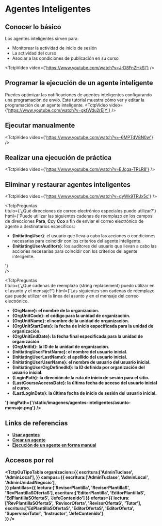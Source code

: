 
# Agentes Inteligentes

## Conocer lo básico
Los agentes inteligentes sirven para: 

- Monitorear la actividad de inicio de sesión
- La actividad del curso
- Asociar a las condiciones de publicación en su curso

<TctpVideo video={'https://www.youtube.com/watch?v=JrD8FnZHkSI'} />

## Programar la ejecución de un agente inteligente
Puedes optimizar las notificaciones de agentes inteligentes configurando una programación de envío. 
Este tutorial muestra cómo ver y editar la programación de un agente inteligente.
<TctpVideo video={'https://www.youtube.com/watch?v=gkfWdu2rEjY'} />

## Ejecutar manualmente
<TctpVideo video={'https://www.youtube.com/watch?v=-6MPTdV8N0w'} />

## Realizar una ejecución de práctica
<TctpVideo video={'https://www.youtube.com/watch?v=EJcga-TRLR8'} />

## Eliminar y restaurar agentes inteligentes    
<TctpVideo video={'https://www.youtube.com/watch?v=dyWk9TRJx5c'} />


<TctpPreguntas    
    titulo={'¿Qué direcciones de correo electrónico especiales puedo utilizar?'}
    html={'Puede utilizar las siguientes cadenas de reemplazo en los campos de direcciones <b>Para</b>, <b>Cc</b>y <b>Cco</b> a fin de enviar el correo electrónico de agente a destinatarios específicos: <ul><li><b>{InitiatingUser}</b>: el usuario que lleva a cabo las acciones o condiciones necesarias para coincidir con los criterios del agente inteligente.</li> <li><b>{InitiatingUserAuditors}</b>: los auditores del usuario que llevan a cabo las acciones necesarias para coincidir con los criterios del agente inteligente.</li></ul>'}    
/>



<TctpPreguntas    
    titulo={'¿Qué cadenas de reemplazo (string replacement) puedo utilizar en el asunto y el mensaje?'}
    html={'Las siguientes son cadenas de reemplazo que puede utilizar en la línea del asunto y en el mensaje del correo electrónico. <ul><li><b>{OrgName}<b>: el nombre de la organización.</li><li><b>{OrgUnitCode}<b>: el código para la unidad de organización.</li><li><b>{OrgUnitName}<b>: el nombre de la unidad de organización.</li><li><b>{OrgUnitStartDate}<b>: la fecha de inicio especificada para la unidad de organización.</li><li><b>{OrgUnitEndDate}<b>: la fecha final especificada para la unidad de organización.</li><li><b>{OrgUnitId}<b>: la ID de la unidad de organización.</li><li><b>{InitiatingUserFirstName}<b>: el nombre del usuario inicial.</li><li><b>{InitiatingUserLastName}<b>: el apellido del usuario inicial.</li><li><b>{InitiatingUserUserName}<b>: el nombre de usuario del usuario inicial.</li><li><b>{InitiatingUserOrgDefinedId}<b>: la ID definida por organización del usuario inicial.</li><li><b>{LoginPath}<b>: la dirección de la ruta de inicio de sesión para el sitio.</li><li><b>{LastCourseAccessDate}<b>: la última fecha de acceso del usuario inicial al curso.</li><li><b>{LastLoginDate}<b>: la última fecha de inicio de sesión del usuario inicial.</li></ul>'}
    imgPath={'/static/imagenes/agentes-inteligentes/asunto-mensaje.png'}
/>







## Links de referencias

* <a href="https://documentation.brightspace.com/es-mx/le/intelligent_agents/instructor/using_agents.htm?tocpath=Instructores%7CConfigurar%20e%20impartir%20un%20curso%7CConfigurar%20un%20curso%7CBuscar%20actividad%20que%20coincida%20con%20ciertos%20criterios%7CUsar%20agentes%7C_____0" target="_blank">Usar agentes</a>
* <a href="https://documentation.brightspace.com/es-mx/le/intelligent_agents/instructor/create_agent.htm?tocpath=Instructores%7CConfigurar%20e%20impartir%20un%20curso%7CConfigurar%20un%20curso%7CBuscar%20actividad%20que%20coincida%20con%20ciertos%20criterios%7CUsar%20agentes%7C_____1" target="_blank">Crear un agente</a>
* <a href="https://documentation.brightspace.com/es-mx/le/intelligent_agents/instructor/run_agent_manually.htm?Highlight=agentes" target="_blank">Ejecución de un agente en forma manual</a>


## Accesos por rol

<TctpOuTipoTabla 
    organizacion={{
        escritura:['AdminTuclase', 'AdminLocal'],
    }} 
    campus={{
        escritura:['AdminTuclase', 'AdminLocal', 'AdminUnidadNegocio'],        
    }} 
    plantillas={{
        lectura:['RevisorPlantilla', 'RevisorPlantillaS', 'RevPlantillaSOfertaS'], 
        escritura:['EditorPlantilla', 'EditorPlantillaS', 'EdPlantillaSOfertaS', 'JefeContenido']
    }} 
    ofertas={{
        lectura:['RevPlantillaSOfertaS', 'RevisorOferta', 'RevisorOfertaS', 'Tutor'], 
        escritura:['EdPlantillaSOfertaS', 'EditorOfertaS', 'EditorOferta', 'SupervisorTutor', 'Instructor', 'JefeContenido']        
    }} 
/>